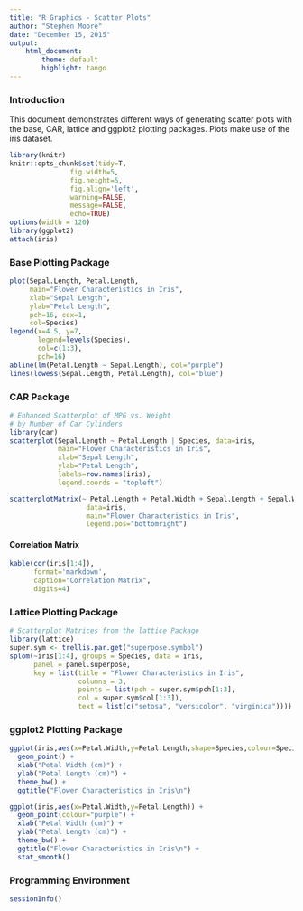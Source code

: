 ```yaml
---
title: "R Graphics - Scatter Plots"
author: "Stephen Moore"
date: "December 15, 2015"
output: 
    html_document:
        theme: default
        highlight: tango
---
```


### Introduction

This document demonstrates different ways of generating scatter plots with the base, CAR, lattice and ggplot2 plotting packages.  Plots make use of the iris dataset.

```r
library(knitr)
knitr::opts_chunk$set(tidy=T, 
               fig.width=5,
               fig.height=5,
               fig.align='left',
               warning=FALSE,
               message=FALSE,
               echo=TRUE)
options(width = 120)
library(ggplot2)
attach(iris)
```

### Base Plotting Package

```r
plot(Sepal.Length, Petal.Length,
     main="Flower Characteristics in Iris",
     xlab="Sepal Length",
     ylab="Petal Length",
     pch=16, cex=1,
     col=Species)
legend(x=4.5, y=7,
       legend=levels(Species),
       col=c(1:3),
       pch=16)
abline(lm(Petal.Length ~ Sepal.Length), col="purple")
lines(lowess(Sepal.Length, Petal.Length), col="blue")
```

### CAR Package

```r
# Enhanced Scatterplot of MPG vs. Weight 
# by Number of Car Cylinders 
library(car) 
scatterplot(Sepal.Length ~ Petal.Length | Species, data=iris,
            main="Flower Characteristics in Iris",
            xlab="Sepal Length",
            ylab="Petal Length",
            labels=row.names(iris),
            legend.coords = "topleft")
```
```r
scatterplotMatrix(~ Petal.Length + Petal.Width + Sepal.Length + Sepal.Width | Species,
                   data=iris,
  	               main="Flower Characteristics in Iris",
                   legend.pos="bottomright")
```

#### Correlation Matrix

```r
kable(cor(iris[1:4]), 
      format='markdown', 
      caption="Correlation Matrix",
      digits=4)
```

### Lattice Plotting Package

```r
# Scatterplot Matrices from the lattice Package 
library(lattice)
super.sym <- trellis.par.get("superpose.symbol")
splom(~iris[1:4], groups = Species, data = iris,
      panel = panel.superpose,
      key = list(title = "Flower Characteristics in Iris",
                 columns = 3, 
                 points = list(pch = super.sym$pch[1:3],
                 col = super.sym$col[1:3]),
                 text = list(c("setosa", "versicolor", "virginica"))))
```

### ggplot2 Plotting Package

```r
ggplot(iris,aes(x=Petal.Width,y=Petal.Length,shape=Species,colour=Species)) +
  geom_point() +
  xlab("Petal Width (cm)") +
  ylab("Petal Length (cm)") +
  theme_bw() +
  ggtitle("Flower Characteristics in Iris\n")

ggplot(iris,aes(x=Petal.Width,y=Petal.Length)) +
  geom_point(colour="purple") +
  xlab("Petal Width (cm)") +
  ylab("Petal Length (cm)") +
  theme_bw() +
  ggtitle("Flower Characteristics in Iris\n") +
  stat_smooth()
```

### Programming Environment

```r
sessionInfo()
```


